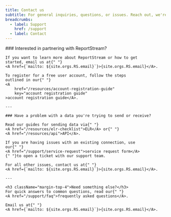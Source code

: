 ```yaml
---
title: Contact us
subtitle: For general inquiries, questions, or issues. Reach out, we're happy to help!
breadcrumbs:
  - label: Support
    href: /support
  - label: Contact
---
```


<section className="measure-6">
    ### Interested in partnering with ReportStream?

    If you want to learn more about ReportStream or how to get
    started, email us at{" "}
    <A href={`mailto: ${site.orgs.RS.email}`}>{site.orgs.RS.email}</A>.

    To register for a free user account, follow the steps
    outlined in our{" "}
    <A
        href="/resources/account-registration-guide"
        key="account registration guide"
    >account registration guide</A>.

    ---

    ### Have a problem with a data you're trying to send or receive?

    Read our guides for sending data via{" "}
    <A href="/resources/elr-checklist">ELR</A> or{" "}
    <A href="/resources/api">API</A>.

    If you are having issues with an existing connection, use
    our{" "}
    <A href="/support/service-request">service request form</A>
    {" "}to open a ticket with our support team.

    For all other issues, contact us at{" "}
    <A href={`mailto: ${site.orgs.RS.email}`}>{site.orgs.RS.email}</A>.

    ---

    <h3 className="margin-top-4">Need something else?</h3>
    For quick answers to common questions, read our{" "}
    <A href="/support/faq">frequently asked questions</A>.

    Email us at{" "}
    <A href={`mailto: ${site.orgs.RS.email}`}>{site.orgs.RS.email}</A>.
</section>